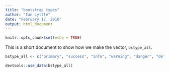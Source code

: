 ```yaml
---
title: "bootstrap types"
author: "Ian Lyttle"
date: "February 17, 2016"
output: html_document
---
```


```r
knitr::opts_chunk$set(echo = TRUE)
```

This is a short document to show how we make the vector, `bstype_all`.

```r
bstype_all <- c("primary", "success", "info", "warning", "danger", "default")

devtools::use_data(bstype_all)
```


